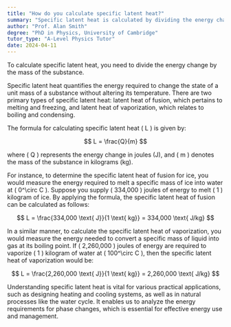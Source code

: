 ```yaml
---
title: "How do you calculate specific latent heat?"
summary: "Specific latent heat is calculated by dividing the energy change of a substance by its mass. This formula helps determine the energy required for phase changes."
author: "Prof. Alan Smith"
degree: "PhD in Physics, University of Cambridge"
tutor_type: "A-Level Physics Tutor"
date: 2024-04-11
---
```


To calculate specific latent heat, you need to divide the energy change by the mass of the substance.

Specific latent heat quantifies the energy required to change the state of a unit mass of a substance without altering its temperature. There are two primary types of specific latent heat: latent heat of fusion, which pertains to melting and freezing, and latent heat of vaporization, which relates to boiling and condensing.

The formula for calculating specific latent heat \( L \) is given by:

$$ 
L = \frac{Q}{m} 
$$

where \( Q \) represents the energy change in joules (J), and \( m \) denotes the mass of the substance in kilograms (kg).

For instance, to determine the specific latent heat of fusion for ice, you would measure the energy required to melt a specific mass of ice into water at \( 0^\circ C \). Suppose you supply \( 334,000 \) joules of energy to melt \( 1 \) kilogram of ice. By applying the formula, the specific latent heat of fusion can be calculated as follows:

$$ 
L = \frac{334,000 \text{ J}}{1 \text{ kg}} = 334,000 \text{ J/kg} 
$$

In a similar manner, to calculate the specific latent heat of vaporization, you would measure the energy needed to convert a specific mass of liquid into gas at its boiling point. If \( 2,260,000 \) joules of energy are required to vaporize \( 1 \) kilogram of water at \( 100^\circ C \), then the specific latent heat of vaporization would be:

$$ 
L = \frac{2,260,000 \text{ J}}{1 \text{ kg}} = 2,260,000 \text{ J/kg} 
$$

Understanding specific latent heat is vital for various practical applications, such as designing heating and cooling systems, as well as in natural processes like the water cycle. It enables us to analyze the energy requirements for phase changes, which is essential for effective energy use and management.
    